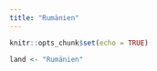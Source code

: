 ```yaml
---
title: "Rumänien"
---
```


```r
knitr::opts_chunk$set(echo = TRUE)

land <- "Rumänien"
```


